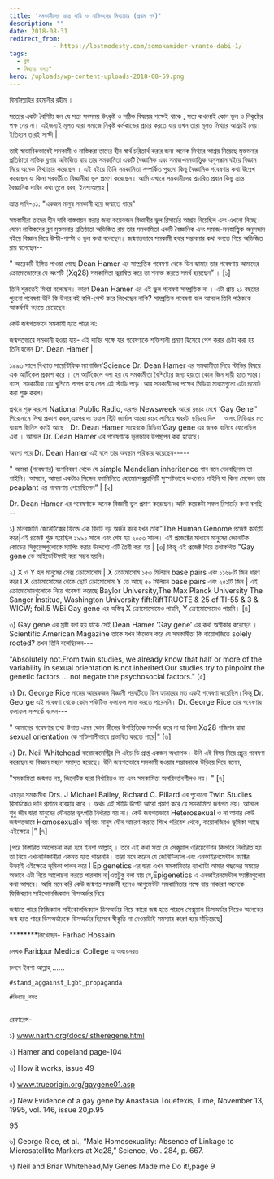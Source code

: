 ```yaml
---
title: 'সমকামীদের ভ্রান্ত দাবি ও নাস্তিকদের মিথ্যাচার (প্রথম পর্ব)'
description: ""
date: 2018-08-31
redirect_from: 
            - https://lostmodesty.com/somokamider-vranto-dabi-1/
tags: 
  - ব্লগ
  - মিথ্যায় বসত"
hero: /uploads/wp-content-uploads-2018-08-59.png
---
```

বিসমিল্লাহির রহমানীর রহীম ।

সত্যের একটা বৈশিষ্ট্য হল যে সত্য সবসময় উৎকৃষ্ট ও সঠিক বিষয়ের পক্ষেই থাকে , সত্য কখনোই কোন ভুল ও নিকৃষ্টের পক্ষ নেয় না। এইজন্যই মূলত যারা সমাজে নিকৃষ্ট কর্মকান্ডের প্রচার করতে যায় তখন তারা মূলত মিথ্যার আশ্ৰয়ই নেয়। ইতিহাস তারই সাক্ষী |

তাই স্বাভাবিকভাবেই সমকামী ও নাস্তিকরা তাদের হীন স্বাৰ্থ চরিতার্থ করার জন্য অনেক মিথ্যার আশ্রয় নিয়েছে মুক্তমনার প্রতিষ্ঠাতা নাস্তিক ব্লগার অভিজিত রায় তার সমকামিতা একটি বৈজ্ঞানিক এবং সমাজ-মনস্তাত্ত্বিক অনুসন্ধান বইয়ে বিজ্ঞান নিয়ে অনেক মিথ্যাচার করেছেন । এই বইয়ে তিনি সমকামিতা সম্পর্কিত পুরনো কিছু বৈজ্ঞানিক গবেষণার কথা উল্লেখ করেছেন যা কিনা পরবর্তীতে বিজ্ঞানীরা ভুল প্রমাণ করেছেন। আমি এখানে সমকামীদের প্রচারিত প্রধান কিছু ভ্রান্ত বৈজ্ঞানিক দাবির কথা তুলে ধরব, ইনশাআল্লাহ |

ভ্রান্ত দাবি-০১: "একজন মানুষ সমকামী হয়ে জন্মাতে পারে"

সমকামীরা তাদের হীন দাবি বাস্তবায়ন করার জন্য কয়েকজন বিজ্ঞানীর ভুল রিসার্চের আশ্রয় নিয়েছিল এবং এখনো নিচ্ছে। যেমন নাস্তিকদের ব্লগ মুক্তমনার প্রতিষ্ঠাতা অভিজিত রায় তার সমকামিতা একটি বৈজ্ঞানিক এবং সমাজ-মনস্তাত্ত্বিক অনুসন্ধান বইয়ে বিজ্ঞান নিয়ে উল্টা-পাল্টা ও ভুল কথা বলেছেন। জন্মগতভাবে সমকামী হবার সম্ভাবনার কথা বলতে গিয়ে অভিজিত রায় বলেছেন--

" আরেকটি ইঙ্গিত পাওয়া গেছে Dean Hamer এর সাম্প্রতিক গবেষণা থেকে ডিন হ্যামার তার গবেষণায় আমাদের ক্রোমোজোমের যে অংশটি (Xq28) সমকামিতা ত্বরান্বিত করে তা শনাক্ত করতে সমর্থ হয়েছেন” । \[১]

তিনি শুরুতেই মিথ্যা বলেছেন। কারণ Dean Hamer এর এই ভুল গবেষণা সাম্প্রতিক না । এটা প্রায় ২১ বছরের পুরনো গবেষণা উনি কি উনার বই কপি-পেস্ট করে লিখেছেন নাকি? সাম্প্রতিক গবেষণা বলে আসলে তিনি পাঠককে আকর্ষণই করতে চেয়েছেন।

কেউ জন্মগতভাবে সমকামী হতে পারে না:

জন্মগতভাবে সমকামী হওয়া যায়- এই দাবির পক্ষে যার গবেষণাকে শক্তিশালী প্রমাণ হিসেবে পেশ করার চেষ্টা করা হয় তিনি হলেন Dr. Dean Hamer |

১৯৯৩ সালে বিখ্যাত সায়েন্টিফিক ম্যাগাজিন'Science Dr. Dean Hamer এর সমকামীতা নিয়ে স্টাডির বিষয়ে এক আর্টিকেল প্রকাশ করে । সে আর্টিকেলে বলা হয় যে সমকামীতা বৈশিষ্ট্যের জন্য হয়তো কোন জিন দায়ী হতে পারে। ব্যাস, সমকামীরা তো খুশিতে পাগল হয়ে গেল এই স্টাডি পড়ে।আর সমকামীদের পক্ষের মিডিয়া মাধ্যমগুলো এটা প্রমোট করা শুরু করল।

প্রথমে শুরু করলো National Public Radio, এরপর Newsweek আরো রঙচং মেখে ‘Gay Gene’' শিরোনামে লিখা প্রকাশ করল,এরপর দ্য ওয়াল স্ট্রিট জার্নাল আরো রংচং লাগিয়ে খবরটা ছড়িয়ে দিল । অসৎ মিডিয়ার মত খারাপ জিনিস কমই আছে | Dr. Dean Hamer সাহেবকে মিডিয়া'Gay gene এর জনক বানিয়ে ফেলেছিল এরা । আসলে Dr. Dean Hamer এর গবেষণাকে ভুলভাবে উপস্থাপন করা হয়েছে।

অবশ্য পরে Dr. Dean Hamer এই বলে তার অবস্থান পরিস্কার করেছেন-----

" আমরা (গবেষণার) বংশবিবরণ থেকে যে simple Mendelian inheritence পাব বলে ভেবেছিলাম তা পাইনি। আসলে, আমরা একটাও সিঙ্গেল ফ্যামিলিতে হোমোসেক্সুয়ালিটি সুস্পষ্টভাবে কখনোও পাইনি যা কিনা মেন্ডেল তার peaplant এর গবেষণায় পেয়েছিলেন” | \[২]

Dr. Dean Hamer এর গবেষণাকে অনেক বিজ্ঞানী ভুল প্রমাণ করেছেন।আমি কয়েকটা সফল রিসার্চের কথা বলছি---

১) মানবজাতি জেনেটিক্সের ফিল্ডে এক বিরাট বড় অর্জন করে যখন তারা"The Human Genome প্রজেক্ট কমপ্লিট করে|এই প্রজেক্ট শুরু হয়েছিল ১৯৯০ সালে এবং শেষ হয় ২০০৩ সালে। এই প্রজেক্টের মাধ্যমে মানুষের জেনেটিক কোডের সিকুয়েন্সগুলোকে ম্যাপিং করার উদ্দেশ্যে এটি তৈরী করা হয় | \[৩] কিন্তু এই প্রজেক্ট দিয়ে তথাকথিত "Gay gene কে আইডেন্টিফাই করা সম্ভব হয়নি।

২) X ও Y হল মানুষের সেক্স ক্রোমোসোম | X ক্রোমোসোম ১৫৩ মিলিয়ন base pairs এবং ১১৬৮টি জিন ধারণ করে I X ক্রোমোসোমের থেকে ছোট ক্রোমোসোম Y তে আছে ৫০ মিলিয়ন base pairs এবং ২৫১টি জিন | এই ক্রোমোসোমগুলোকে নিয়ে গবেষণা করেছে Baylor University,The Max Planck University The Sanger Institue, Washington University fift:RiffTRUCTE & 25 of TI-55 & 3 & WICW; foil.5 WBi Gay gene এর অস্তিত্ব X ক্রোমোসোমেও পায়নি, Y ক্রোমোসোমেও পায়নি। \[৪]

৩) Gay gene এর স্রষ্টা বলা হয় যাকে সেই Dean Hamer ‘Gay gene’ এর কথা অস্বীকার করেছেন । Scientific American Magazine তাকে যখন জিজ্ঞেস করে যে সমকামীতা কি বায়োলজিতে solely rooted? তখন তিনি বলেছিলেন---

"Absolutely not.From twin studies, we already know that half or more of the variability in sexual orientation is not inherited.Our studies try to pinpoint the genetic factors ... not negate the psychosocial factors." \[৫]

৪) Dr. George Rice নামের আরেকজন বিজ্ঞানী পরবতীতে ডিন হ্যামারের মত একই গবেষণা করেছিল।কিন্তু Dr. George এই গবেষণা থেকে কোন পজিটিভ ফলাফল লাভ করতে পারেননি। Dr. George Rice তার গবেষণার ফলাফল সম্পর্কে বলেন---

" আমাদের গবেষণার তথ্য উপাত্ত এমন কোন জীনের উপস্থিতিকে সমর্থন করে না যা কিনা Xq28 পজিশন দ্বারা sexual orientation কে শক্তিশালীভাবে প্রভাবিত করতে পারে|" \[৬]

৫) Dr. Neil Whitehead বায়োকেমেস্ট্রির পি এইচ ডি প্রাপ্ত একজন অধ্যাপক। উনি এই বিষয় নিয়ে প্রচুর গবেষণা করেছেন যা বিজ্ঞান মহলে সমাদৃত হয়েছে। উনি জন্মগতভাবে সমকামী হওয়ার সম্ভাবনাকে উড়িয়ে দিয়ে বলেন,

"সমকামিতা জন্মগত নয়, জিনেটিক দ্বারা নির্ধারিতও নয় এবং সমকামিতা অপরিবর্তনশীলও নয়। " \[৭]

এছাড়া সমকামীরা Drs. J Michael Bailey, Richard C. Pillard এর পুরোনো Twin Studies রিসার্চকেও দাবি প্রমানে ব্যবহার করে । অথচ এই স্টাডি উল্টো আরো প্রমাণ করে যে সমকামিতা জন্মগত নয়। আসলে শুধু জীন দ্বারা মানুষের যৌনতার ভূৎপত্তি নির্ধারত হয় না। কেউ জন্মগতভাবে Heterosexual ও না আবার কেউ জন্মগতভাবে Homosexualও না|বরং মানুষ যৌন আচরণ করতে শিখে পরিবেশ থেকে, বায়োলজিরও ভূমিকা আছে এইক্ষেত্রে |” \[৭]

\[পরে বিস্তারিত আলোচনা করা হবে ইনশা আল্লাহ্‌ । তবে এই কথা সত্য যে সেক্সুয়াল ওরিয়েন্টেশন কিভাবে নির্ধারিত হয় তা নিয়ে এখনোবিজ্ঞানীরা একমত হতে পারেননি। তারা মনে করেন যে জেনিটিক্যাল এবং এনভাইরনমেন্টাল ফ্যাক্টর উভয়ই এইক্ষেত্রে ভূমিকা পালন করে I Epigenetics এর দ্বারা এখন সমকামিতার ব্যাখ্যাটা আমার পছন্দের সময়ের অভাবে এটা নিয়ে আলোচনা করতে পারলাম না|এতটুকু বলা যায় যে,Epigenetics এ এনভাইরনমেন্টাল ফ্যাক্টরগুলোর কথা আসবে। আমি মনে করি কেউ জন্মগত সমকামী হলেও আগুমেন্টটা সমকামিতার পক্ষে যায় নাকারণ অনেকে ফিজিক্যাল সাইকোলজিক্যাল ডিসঅর্ডার নিয়ে

জন্মাতে পারে ফিজিক্যাল সাইকোলজিক্যাল ডিসঅর্ডার নিয়ে কারো জন্ম হতে পারলে সেক্সুয়াল ডিসঅর্ডার নিয়েও অনেকের জন্ম হতে পারে ডিসঅর্ডারকে ডিসঅর্ডার হিসেবে স্বীকৃতি না দেওয়াটাই সমস্যার কারণ হয়ে দাঁড়িয়েছে]

**\*\*\*\***লিখেছেন- Farhad Hossain

লেখক Faridpur Medical College এ অধ্যয়নরত

চলবে ইনশা আল্লাহ্‌ ......

```
#stand_aggainst_Lgbt_propaganda
```

```
#মিথ্যায়_বসত
```

```

```

রেফারেন্স-

১) www.narth.org/docs/istheregene.html

২) Hamer and copeland page-104

৩) How it works, issue 49

৪) www.trueorigin.org/gaygene01.asp

৫) New Evidence of a gay gene by Anastasia Touefexis, Time, November 13, 1995, vol. 146, issue 20,p.95

95

৬) George Rice, et al., “Male Homosexuality: Absence of Linkage to Microsatellite Markers at Xq28,” Science, Vol. 284, p. 667.

৭) Neil and Briar Whitehead,My Genes Made me Do it!,page 9
